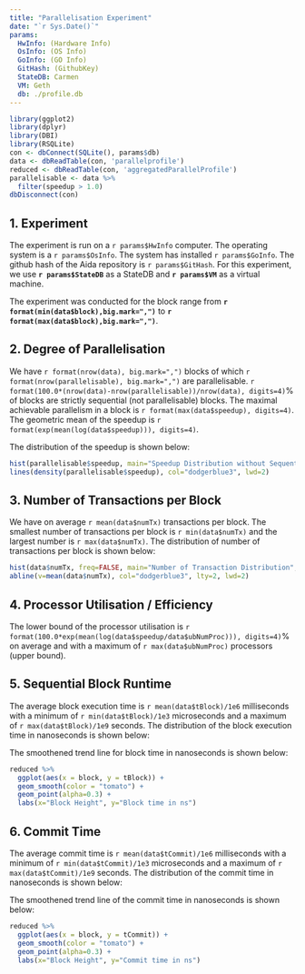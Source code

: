 ```yaml
---
title: "Parallelisation Experiment"
date: "`r Sys.Date()`"
params:
  HwInfo: (Hardware Info)
  OsInfo: (OS Info)
  GoInfo: (GO Info)
  GitHash: (GithubKey)
  StateDB: Carmen
  VM: Geth
  db: ./profile.db
---
```


```r
library(ggplot2)
library(dplyr)
library(DBI)
library(RSQLite)
con <- dbConnect(SQLite(), params$db)
data <- dbReadTable(con, 'parallelprofile')
reduced <- dbReadTable(con, 'aggregatedParallelProfile')
parallelisable <- data %>%
  filter(speedup > 1.0)
dbDisconnect(con)
```

## 1. Experiment
The experiment is run on a `r params$HwInfo` computer. The operating system is a `r params$OsInfo`. 
The system has installed `r params$GoInfo`. The github hash of the Aida repository is 
`r params$GitHash`. For this experiment, we use **`r params$StateDB`** as a StateDB and **`r params$VM`** as a virtual machine.  

The experiment was conducted for the block range from **`r format(min(data$block),big.mark=",")`**  to **`r format(max(data$block),big.mark=",")`**. 

## 2. Degree of Parallelisation 

We have `r format(nrow(data), big.mark=",")` blocks of which `r format(nrow(parallelisable), big.mark=",")` are parallelisable.  `r format(100.0*(nrow(data)-nrow(parallelisable))/nrow(data), digits=4)`% of blocks are strictly sequential (not parallelisable) blocks.  The maximal achievable parallelism in a block is `r format(max(data$speedup), digits=4)`.  The geometric mean of the speedup is `r format(exp(mean(log(data$speedup))), digits=4)`.

The distribution of the speedup is shown below:

```r
hist(parallelisable$speedup, main="Speedup Distribution without Sequential Blocks", breaks = quantile(parallelisable$speedup, 0:10 / 10), xlab="Speedup", col="lightblue1")
lines(density(parallelisable$speedup), col="dodgerblue3", lwd=2)
```

## 3. Number of Transactions per Block

We have on average `r mean(data$numTx)` transactions per block. The 
smallest number of transactions per block is `r min(data$numTx)` and the 
largest number is `r max(data$numTx)`. The distribution of number of 
transactions per block is shown below:

```r
hist(data$numTx, freq=FALSE, main="Number of Transaction Distribution", xlab="Number of Transactions", col="lightblue1"); rug(data$numTx)
abline(v=mean(data$numTx), col="dodgerblue3", lty=2, lwd=2)
```

## 4. Processor Utilisation / Efficiency

The lower bound of the processor utilisation is `r format(100.0*exp(mean(log(data$speedup/data$ubNumProc))), digits=4)`% on average and with a maximum of `r max(data$ubNumProc)` processors (upper bound).

## 5. Sequential Block Runtime 

The average block execution time is `r mean(data$tBlock)/1e6` milliseconds with a minimum of `r min(data$tBlock)/1e3` microseconds and a maximum of `r max(data$tBlock)/1e9` seconds.  The distribution of the block execution time in nanoseconds is shown below:

The smoothened trend line for block time in nanoseconds is shown below:

```r
reduced %>% 
  ggplot(aes(x = block, y = tBlock)) + 
  geom_smooth(color = "tomato") + 
  geom_point(alpha=0.3) + 
  labs(x="Block Height", y="Block time in ns")
```

## 6. Commit Time

The average commit time is `r mean(data$tCommit)/1e6` milliseconds with a minimum of `r min(data$tCommit)/1e3` microseconds and a maximum of `r max(data$tCommit)/1e9` seconds.  The distribution of the commit time in nanoseconds is shown below:

The smoothened trend line of the commit time in nanoseconds is shown below:

```r
reduced %>% 
  ggplot(aes(x = block, y = tCommit)) + 
  geom_smooth(color = "tomato") + 
  geom_point(alpha=0.3) + 
  labs(x="Block Height", y="Commit time in ns")
```
